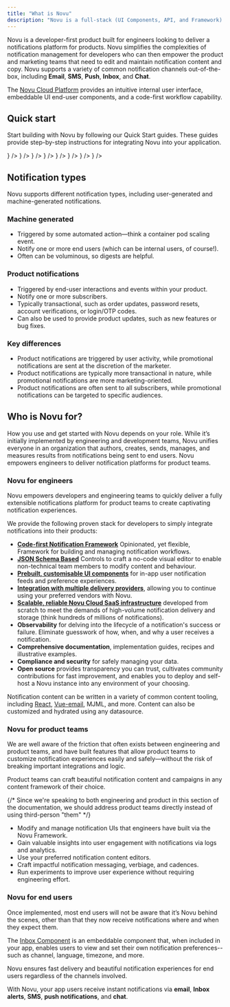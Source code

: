 ```yaml
---
title: "What is Novu"
description: "Novu is a full-stack (UI Components, API, and Framework) open source notification infrastructure platform for building, managing, delivering, and monitoring all types of end-user notifications."
---
```



 Novu is a developer-first product built for engineers looking to deliver a notifications platform for products. Novu simplifies the complexities of notification management for developers who can then empower the product and marketing teams that need to edit and maintain notification content and copy. Novu supports a variety of common notification channels out-of-the-box, including **Email**, **SMS**, **Push**, **Inbox**, and **Chat**.

The [Novu Cloud Platform](https://dashboard.novu.co) provides an intuitive internal user interface, embeddable UI end-user components, and a code-first workflow capability.

<FrameworkTerminal />


## Quick start

Start building with Novu by following our Quick Start guides. These guides provide step-by-step instructions for integrating Novu into your application.

<CardGroup cols={3}>
    <Card title="Next.js" color="#00D7FE" href="/quickstart/nextjs" horizontal icon={<NextjsIcon />} />
    <Card title="Express.js" color="#47BA87" href="/quickstart/express" horizontal icon={<ExpressjsIcon />} />
    <Card title="Remix"  color="#BC002C" href="/quickstart/remix" horizontal icon={<RemixIcon />} />
    <Card title="NestJS"  color="#BC002C" href="/quickstart/nestjs" horizontal icon={<NestjsIcon />} />
    <Card title="Svelte" color="#16a34a" href="/quickstart/svelte" horizontal icon={<SvelteIcon />} />
    <Card title="Nuxt" color="#16a34a" href="/quickstart/nuxt" horizontal icon={<NuxtIcon />} />
    <Card title="H3" color="#16a34a" href="/quickstart/h3" horizontal icon={<H3Icon />} />
    <Card title="Lambda" color="#16a34a" href="/quickstart/lambda" horizontal icon={<LambdaIcon />} />
</CardGroup>

## Notification types

Novu supports different notification types, including user-generated and machine-generated notifications.

### Machine generated

- Triggered by some automated action—think a container pod scaling event.
- Notify one or more end users (which can be internal users, of course!).
- Often can be voluminous, so digests are helpful.

### Product notifications

- Triggered by end-user interactions and events within your product.
- Notify one or more subscribers.
- Typically transactional, such as order updates, password resets, account verifications, or login/OTP codes.
- Can also be used to provide product updates, such as new features or bug fixes.

### Key differences

- Product notifications are triggered by user activity, while promotional notifications are sent at the discretion of the marketer.
- Product notifications are typically more transactional in nature, while promotional notifications are more marketing-oriented.
- Product notifications are often sent to all subscribers, while promotional notifications can be targeted to specific audiences.

## Who is Novu for?

How you use and get started with Novu depends on your role. While it’s initially implemented by engineering and development teams, Novu unifies everyone in an organization that authors, creates, sends, manages, and measures results from notifications being sent to end users. Novu empowers engineers to deliver notification platforms for product teams.

### Novu for engineers

Novu empowers developers and engineering teams to quickly deliver a fully extensible notifications platform for product teams to create captivating notification experiences.

We provide the following proven stack for developers to simply integrate notifications into their products:

- **[Code-first Notification Framework](/sdks/framework/typescript/overview)** Opinionated, yet flexible, Framework for building and managing notification workflows.
- **[JSON Schema Based](/api-reference/overview)** Controls to craft a no-code visual editor to enable non-technical team members to modify content and behaviour.
- **[Prebuilt, customisable UI components](/inbox/introduction)** for in-app user notification feeds and preference experiences.
- **[Integration with multiple delivery providers](/integrations/providers/introduction)**, allowing you to continue using your preferred vendors with Novu.
- **[Scalable, reliable Novu Cloud SaaS infrastructure](https://dashboard.novu.co)** developed from scratch to meet the demands of high-volume notification delivery and storage (think hundreds of millions of notifications).
- **Observability** for delving into the lifecycle of a notification's success or failure. Eliminate guesswork of how, when, and why a user receives a notification.
- **Comprehensive documentation**, implementation guides, recipes and illustrative examples.
- **Compliance and security** for safely managing your data.
- **Open source** provides transparency you can trust, cultivates community contributions for fast improvement, and enables you to deploy and self-host a Novu instance into any environment of your choosing.

Notification content can be written in a variety of common content tooling, including [React](/integrations/react-email), [Vue-email](/integrations/vue-email), MJML, and more. Content can also be customized and hydrated using any datasource.

### Novu for product teams

We are well aware of the friction that often exists between engineering and product teams, and have built features that allow product teams to customize notification experiences easily and safely—without the risk of breaking important integrations and logic.

Product teams can craft beautiful notification content and campaigns in any content framework of their choice.

{/* Since we're speaking to both engineering and product in this section of the documentation, we should address product teams directly instead of using third-person "them" */}
- Modify and manage notification UIs that engineers have built via the Novu Framework.
- Gain valuable insights into user engagement with notifications via logs and analytics.
- Use your preferred notification content editors.
- Craft impactful notification messaging, verbiage, and cadences. 
- Run experiments to improve user experience without requiring engineering effort.

### Novu for end users

Once implemented, most end users will not be aware that it’s Novu behind the scenes, other than that they now receive notifications where and when they expect them.

The [Inbox Component](/inbox/introduction) is an embeddable component that, when included in your app, enables users to view and set their own notification preferences--such as channel, language, timezone, and more.

Novu ensures fast delivery and beautiful notification experiences for end users regardless of the channels involved.

With Novu, your app users receive instant notifications via **email**, **Inbox alerts**, **SMS**, **push notifications**, and **chat**.
